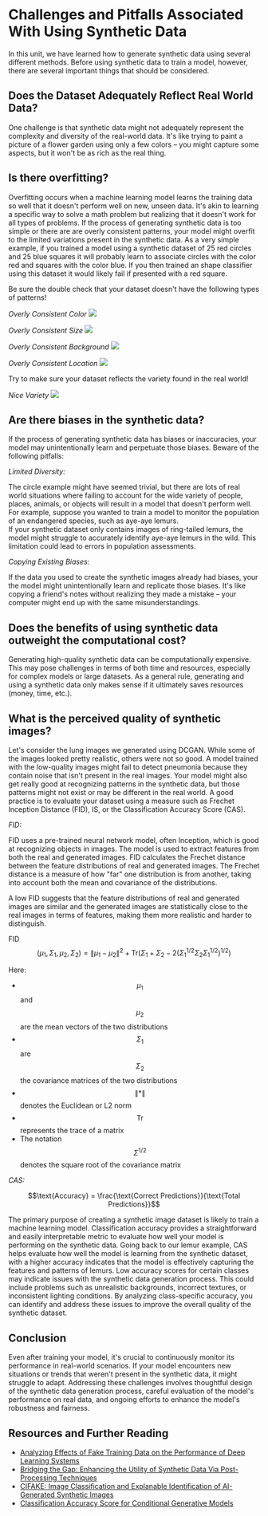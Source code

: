 # Challenges and Pitfalls Associated With Using Synthetic Data

In this unit, we have learned how to generate synthetic data using several different methods.
Before using synthetic data to train a model, however, there are several important things that should be considered.

## Does the Dataset Adequately Reflect Real World Data?

One challenge is that synthetic data might not adequately represent the complexity
and diversity of the real-world data. It's like trying to paint a picture of a flower garden using only
a few colors – you might capture some aspects, but it won't be as rich as the real thing.

## Is there overfitting?

Overfitting occurs when a machine learning model learns the training data so well that it doesn't perform well on new, unseen data.
It's akin to learning a specific way to solve a math problem but realizing that it doesn't work for all types of problems.
If the process of generating synthetic data is too simple or there are are overly consistent patterns, your model might overfit to the limited variations
present in the synthetic data. As a very simple example, if you trained a model using a synthetic
dataset of 25 red circles and 25 blue squares it will probably learn to associate circles with the color red and squares with the color blue. If you
then trained an shape classifier using this dataset it would likely fail if presented with a red square.

<Tip warning="true">
  Be sure the double check that your dataset doesn't have the following types of
  patterns!
</Tip>

_Overly Consistent Color_
![](URL)

_Overly Consistent Size_
![](URL)

_Overly Consistent Background_
![](URL)

_Overly Consistent Location_
![](URL)

<Tip>
  Try to make sure your dataset reflects the variety found in the real world!
</Tip>

_Nice Variety_
![](URL)

## Are there biases in the synthetic data?

If the process of generating synthetic data has biases or inaccuracies, your model may unintentionally
learn and perpetuate those biases. Beware of the following pitfalls:

_Limited Diversity:_

The circle example might have seemed trivial, but there are lots of real world situations where failing
to account for the wide variety of people, places, animals, or objects will result in a model that doesn't perform well. For
example, suppose you wanted to train a model to monitor the population of an endangered species, such as aye-aye lemurs.  
If your synthetic dataset only contains images of ring-tailed lemurs, the model might struggle to accurately identify aye-aye lemurs in the wild.
This limitation could lead to errors in population assessments.

_Copying Existing Biases:_

If the data you used to create the synthetic images already had biases, your the model might unintentionally
learn and replicate those biases. It's like copying a friend's notes without realizing they made a mistake
– your computer might end up with the same misunderstandings.

## Does the benefits of using synthetic data outweight the computational cost?

Generating high-quality synthetic data can be computationally expensive. This may pose challenges in terms
of both time and resources, especially for complex models or large datasets. As a general rule, generating and using a synthetic data
only makes sense if it ultimately saves resources (money, time, etc.).

## What is the perceived quality of synthetic images?

Let's consider the lung images we generated using DCGAN. While some of the images looked pretty realistic, others were not
so good. A model trained with the low-quality images might fail to detect pneumonia because they contain noise that isn't present in the real images.
Your model might also get really good at recognizing patterns in the synthetic data, but those patterns might not exist
or may be different in the real world. A good practice is to evaluate your dataset using a measure such as Frechet Inception Distance (FID), IS, or the Classification
Accuracy Score (CAS).

_FID:_

FID uses a pre-trained neural network model, often Inception, which is good at recognizing objects in images.
The model is used to extract features from both the real and generated images.
FID calculates the Frechet distance between the feature distributions of real and generated images.
The Frechet distance is a measure of how "far" one distribution is from another,
taking into account both the mean and covariance of the distributions.

A low FID suggests that the feature distributions of real and generated images are similar and the generated images are statistically
close to the real images in terms of features, making them more realistic and harder to distinguish.

FID$$(\mu_1, \Sigma_1, \mu_2, \Sigma_2) = \|\mu_1 - \mu_2\|^2 + \text{Tr}(\Sigma_1 + \Sigma_2 - 2(\Sigma_1^{1/2}\Sigma_2\Sigma_1^{1/2})^{1/2})$$

Here:

- $$\mu_1$$ and $$\mu_2$$ are the mean vectors of the two distributions
- $$\Sigma_1$$ are $$\Sigma_2$$ the covariance matrices of the two distributions
- $$\| * \|$$ denotes the Euclidean or L2 norm
- $$\text{Tr}$$ represents the trace of a matrix
- The notation $$\Sigma^{1/2}$$ denotes the square root of the covariance matrix

_CAS:_

$$\text{Accuracy} = \frac{\text{Correct Predictions}}{\text{Total Predictions}}$$

The primary purpose of creating a synthetic image dataset is likely to train a machine learning model. Classification accuracy provides a straightforward and easily interpretable metric to evaluate how well your model is performing on the synthetic data. Going back to our lemur example,
CAS helps evaluate how well the model is learning from the synthetic dataset, with a higher accuracy indicates that the model is effectively
capturing the features and patterns of lemurs. Low accuracy scores for certain classes may indicate issues with the synthetic data generation process.
This could include problems such as unrealistic backgrounds, incorrect textures, or inconsistent lighting conditions.
By analyzing class-specific accuracy, you can identify and address these issues to improve the overall quality of the synthetic dataset.

## Conclusion

Even after training your model, it's crucial to continuously monitor its performance in real-world scenarios.
If your model encounters new situations or trends that weren't present in the synthetic data, it might struggle to adapt.
Addressing these challenges involves thoughtful design of the synthetic data generation process, careful evaluation
of the model's performance on real data, and ongoing efforts to enhance the model's robustness and fairness.

## Resources and Further Reading

- [Analyzing Effects of Fake Training Data on the Performance of Deep Learning Systems](https://arxiv.org/pdf/2303.01268.pdf)
- [Bridging the Gap: Enhancing the Utility of Synthetic Data Via Post-Processing Techniques](https://arxiv.org/pdf/2305.10118.pdf)
- [CIFAKE: Image Classification and Explanable Identification of AI-Generated Synthetic Images](https://arxiv.org/pdf/2303.14126.pdf)
- [Classification Accuracy Score for Conditional Generative Models](https://arxiv.org/abs/1905.10887)
